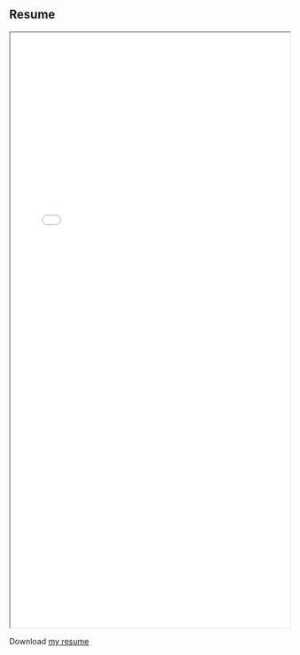 
## Resume
::: {html}
<iframe src="Ian_Zhang_Resume.pdf" width = "100%" height = "1070px"></iframe>
:::

Download [my resume](/Ian_Zhang_Resume.pdf)